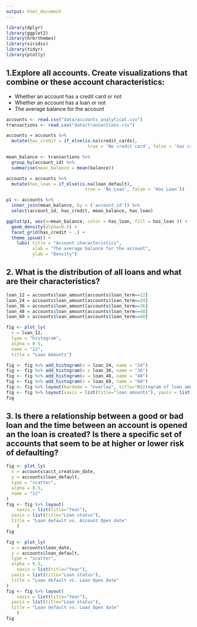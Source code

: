 ```yaml
---
output: html_document
---
```

```r
library(dplyr)
library(ggplot2)
library(hrbrthemes)
library(viridis)
library(tidyr)
library(plotly)
```

## 1.Explore all accounts. Create visualizations that combine or these account characteristics:
  * Whether an account has a credit card or not
  * Whether an account has a loan or not
  * The average balance for the account

```r

accounts <- read.csv("data/accounts_analytical.csv")
transactions <- read.csv("data/transactions.csv")

accounts = accounts %>% 
  mutate(has_credit = if_else(is.na(credit_cards),
                               true = 'No credit card', false = 'has credit card'))

mean_balance <- transactions %>%
  group_by(account_id) %>%
  summarise(mean_balance = mean(balance))

accounts = accounts %>% 
  mutate(has_loan = if_else(is.na(loan_default),
                              true = 'No Loan', false = 'Has Loan'))

p1 <- accounts %>%
  inner_join(mean_balance, by = ('account_id')) %>%
  select(account_id, has_credit, mean_balance, has_loan)

ggplot(p1, aes(x=mean_balance, color = has_loan, fill = has_loan )) +
  geom_density(alpha=0.5) +
  facet_grid(has_credit ~ .) +
  theme_ipsum() +
    labs( title = "Account characteristics",
          xlab = "The average balance for the account",
          ylab = "Density")
```


## 2. What is the distribution of all loans and what are their characteristics?

```r
loan_12 = accounts$loan_amount[accounts$loan_term==12]
loan_24 = accounts$loan_amount[accounts$loan_term==24]
loan_36 = accounts$loan_amount[accounts$loan_term==36]
loan_48 = accounts$loan_amount[accounts$loan_term==48]
loan_60 = accounts$loan_amount[accounts$loan_term==60]

fig <- plot_ly(
  x = loan_12,
  type = "histogram",
  alpha = 0.5,
  name = "12",
  title = "Loan Amounts")

fig <- fig %>% add_histogram(x = loan_24, name = "24")
fig <- fig %>% add_histogram(x = loan_36, name = "36")
fig <- fig %>% add_histogram(x = loan_48, name = "48")
fig <- fig %>% add_histogram(x = loan_60, name = "60")
fig <- fig %>% layout(barmode = "overlay", title="Histogram of loan amounts of different terms")
fig <- fig %>% layout(xaxis = list(title="loan amounts"), yaxis = list(title="num of records"))
fig
```


## 3. Is there a relationship between a good or bad loan and the time between an account is opened an the loan is created? Is there a specific set of accounts that seem to be at higher or lower risk of defaulting?


```r
fig <- plot_ly(
  x = accounts$acct_creation_date,
  y = accounts$loan_default,
  type = "scatter",
  alpha = 0.5,
  name = "12"
)
fig <- fig %>% layout(
    xaxis = list(title="Year"),
  yaxis = list(title="Loan status"),
  title = "Loan default vs. Account Open date"
    )
fig
```

```r
fig <- plot_ly(
  x = accounts$loan_date,
  y = accounts$loan_default,
  type = "scatter",
  alpha = 0.5,
    xaxis = list(title="Year"),
  yaxis = list(title="Loan status"),
  title = "Loan default vs. Loan Open date"
)
fig <- fig %>% layout(
    xaxis = list(title="Year"),
  yaxis = list(title="Loan status"),
  title = "Loan default vs. Loan Open date"
    )
fig
```

